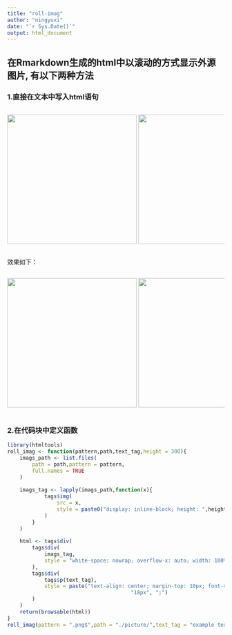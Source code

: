 ```yaml
---
title: "roll-imag"
author: "ningyuxi"
date: "`r Sys.Date()`"
output: html_document
---
```


## 在Rmarkdown生成的html中以滚动的方式显示外源图片, 有以下两种方法

### 1.直接在文本中写入html语句


<div style="white-space: nowrap; overflow-x: auto; width: 100%;">
  <img src="./picture/bases.content.png" style="display: inline-block; height: 300px;" />
  <img src="./picture/bases.quality.png" style="display: inline-block; height: 300px;" />
  <img src="./picture/gc.distribution.png" style="display: inline-block; height: 300px;"/>
</div>


效果如下：

::: {style="white-space: nowrap; overflow-x: auto; width: 100%;"}
<img src="./picture/bases.content.png" style="display: inline-block; height: 300px;"/> <img src="./picture/bases.quality.png" style="display: inline-block; height: 300px;"/> <img src="./picture/gc.distribution.png" style="display: inline-block; height: 300px;"/>
:::

### 2.在代码块中定义函数

```r
library(htmltools)
roll_imag <- function(pattern,path,text_tag,height = 300){
	imags_path <- list.files(
		path = path,pattern = pattern,
		full.names = TRUE
	)
	
	imags_tag <- lapply(imags_path,function(x){
			tags$img(
				src = x,
				style = paste0("display: inline-block; height: ",height,"px;")
			)	
		} 
	)
	
	html <- tags$div(
		tags$div(
			imags_tag,
			style = "white-space: nowrap; overflow-x: auto; width: 100%;"
		),
		tags$div(
			tags$p(text_tag),
			style = paste("text-align: center; margin-top: 10px; font-size:", 
										"18px", ";")
		)
	)
	return(browsable(html))
}
roll_imag(pattern = ".png$",path = "./picture/",text_tag = "example text")

```
